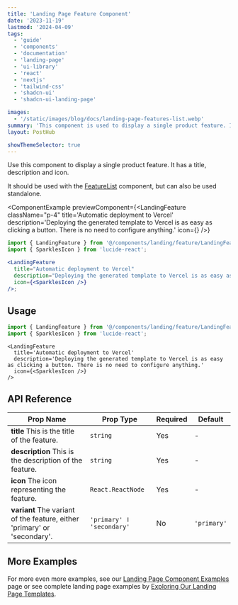 ```yaml
---
title: 'Landing Page Feature Component'
date: '2023-11-19'
lastmod: '2024-04-09'
tags:
  - 'guide'
  - 'components'
  - 'documentation'
  - 'landing-page'
  - 'ui-library'
  - 'react'
  - 'nextjs'
  - 'tailwind-css'
  - 'shadcn-ui'
  - 'shadcn-ui-landing-page'

images:
  - '/static/images/blog/docs/landing-page-features-list.webp'
summary: 'This component is used to display a single product feature. It has a title, description and icon. Used in the Features List component.'
layout: PostHub

showThemeSelector: true
---
```


Use this component to display a single product feature. It has a title, description and icon.

It should be used with the [FeatureList](/boilerplate-documentation/landing-page-components/feature-list) component, but can also be used standalone.

<ComponentExample
  previewComponent={<LandingFeature
  className="p-4"
    title='Automatic deployment to Vercel'
    description='Deploying the generated template to Vercel is as easy as clicking a button. There is no need to configure anything.'
    icon={<SparklesIcon />}
  />}
>

```jsx
import { LandingFeature } from '@/components/landing/feature/LandingFeature';
import { SparklesIcon } from 'lucide-react';

<LandingFeature
  title="Automatic deployment to Vercel"
  description="Deploying the generated template to Vercel is as easy as clicking a button. There is no need to configure anything."
  icon={<SparklesIcon />}
/>;
```

</ComponentExample>

## Usage

```jsx
import { LandingFeature } from '@/components/landing/feature/LandingFeature';
import { SparklesIcon } from 'lucide-react';
```

```
<LandingFeature
  title='Automatic deployment to Vercel'
  description='Deploying the generated template to Vercel is as easy as clicking a button. There is no need to configure anything.'
  icon={<SparklesIcon />}
/>
```

## API Reference

| Prop Name                                                                               | Prop Type                 | Required | Default     |
| --------------------------------------------------------------------------------------- | ------------------------- | -------- | ----------- |
| **title** <Tippy>This is the title of the feature.</Tippy>                              | `string`                  | Yes      | -           |
| **description** <Tippy>This is the description of the feature.</Tippy>                  | `string`                  | Yes      | -           |
| **icon** <Tippy>The icon representing the feature.</Tippy>                              | `React.ReactNode`         | Yes      | -           |
| **variant** <Tippy>The variant of the feature, either 'primary' or 'secondary'.</Tippy> | `'primary' ǀ 'secondary'` | No       | `'primary'` |

## More Examples

For more even more examples, see our <a href="/demo/landing-page-component-examples" className="fancy-link">Landing Page Component Examples</a> page or see complete landing page examples by <a href="/demo/landing-page-templates" className="fancy-link">Exploring Our Landing Page Templates</a>.
